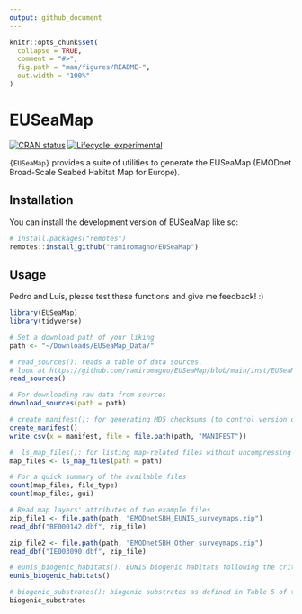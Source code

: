 ```yaml
---
output: github_document
---
```


<!-- README.md is generated from README.Rmd. Please edit that file -->

```r
knitr::opts_chunk$set(
  collapse = TRUE,
  comment = "#>",
  fig.path = "man/figures/README-",
  out.width = "100%"
)
```

# EUSeaMap

<!-- badges: start -->
[![CRAN status](https://www.r-pkg.org/badges/version/EUSeaMap)](https://CRAN.R-project.org/package=EUSeaMap)
[![Lifecycle: experimental](https://img.shields.io/badge/lifecycle-experimental-orange.svg)](https://lifecycle.r-lib.org/articles/stages.html#experimental)
<!-- badges: end -->

`{EUSeaMap}` provides a suite of utilities to generate the EUSeaMap (EMODnet
Broad-Scale Seabed Habitat Map for Europe).

## Installation

You can install the development version of EUSeaMap like so:

``` r
# install.packages("remotes")
remotes::install_github("ramiromagno/EUSeaMap")
```

## Usage

Pedro and Luís, please test these functions and give me feedback! :)

``` r
library(EUSeaMap)
library(tidyverse)

# Set a download path of your liking
path <- "~/Downloads/EUSeaMap_Data/"

# read_sources(): reads a table of data sources.
# look at https://github.com/ramiromagno/EUSeaMap/blob/main/inst/EUSeaMap_phase5_rawdata.yml
read_sources()

# For downloading raw data from sources
download_sources(path = path)

# create_manifest(): for generating MD5 checksums (to control version of downloaded files)
create_manifest()
write_csv(x = manifest, file = file.path(path, "MANIFEST"))

#  ls_map_files(): for listing map-related files without uncompressing the zip archives
map_files <- ls_map_files(path = path)

# For a quick summary of the available files
count(map_files, file_type)
count(map_files, gui)

# Read map layers' attributes of two example files
zip_file1 <- file.path(path, "EMODnetSBH_EUNIS_surveymaps.zip")
read_dbf("BE000142.dbf", zip_file)

zip_file2 <- file.path(path, "EMODnetSBH_Other_surveymaps.zip")
read_dbf("IE003090.dbf", zip_file)

# eunis_biogenic_habitats(): EUNIS biogenic habitats following the criteria indicated in Section 2.1 of the EMODnet Seabed Habitats Data Product (2019)
eunis_biogenic_habitats()

# biogenic_substrates(): biogenic substrates as defined in Table 5 of the EMODnet Seabed Habitats Data Product (2019).
biogenic_substrates

```


